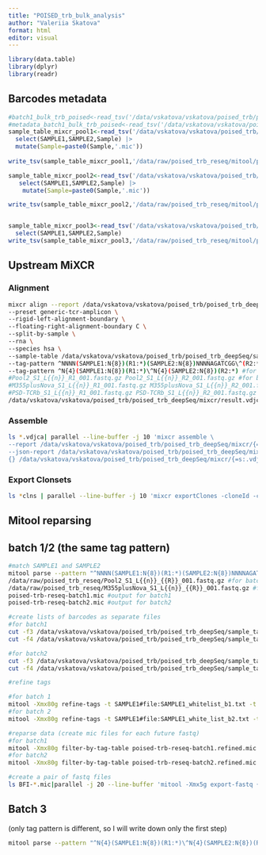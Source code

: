 ```yaml
---
title: "POISED_trb_bulk_analysis"
author: "Valeriia Skatova"
format: html
editor: visual
---
```


```r
library(data.table)
library(dplyr)
library(readr)
```

## Barcodes metadata

```r
#batch1_bulk_trb_poised<-read_tsv('/data/vskatova/vskatova/poised_trb/poised_trb_deepSeq#/sample_table_1.tsv')
#metadata_batch1_bulk_trb_poised<-read_tsv('/data/vskatova/vskatova/poised_trb/poised_trb_deepSeq/analysis/metadata_run1_deepSeq.tsv')
sample_table_mixcr_pool1<-read_tsv('/data/vskatova/vskatova/poised_trb/poised_trb_deepSeq/sample_table.tsv') |> 
  select(SAMPLE1,SAMPLE2,Sample) |> 
  mutate(Sample=paste0(Sample,'.mic'))
  
write_tsv(sample_table_mixcr_pool1,'/data/raw/poised_trb_reseq/mitool/poised_trb_batch1.tsv')

sample_table_mixcr_pool2<-read_tsv('/data/vskatova/vskatova/poised_trb/poised_trb_deepSeq/sample_table_run2.tsv') |> 
   select(SAMPLE1,SAMPLE2,Sample) |> 
    mutate(Sample=paste0(Sample,'.mic'))

write_tsv(sample_table_mixcr_pool2,'/data/raw/poised_trb_reseq/mitool/poised_trb_batch2.tsv')


sample_table_mixcr_pool3<-read_tsv('/data/vskatova/vskatova/poised_trb/poised_trb_deepSeq/mixcr_run3/sample_table_run3.tsv') |> 
  select(SAMPLE1,SAMPLE2,Sample)
write_tsv(sample_table_mixcr_pool3,'/data/raw/poised_trb_reseq/mitool/poised_trb_batch3.tsv')

```

## Upstream MiXCR

### Alignment

```bash
mixcr align --report /data/vskatova/vskatova/poised_trb/poised_trb_deepSeq/mixcr/result.align.report.txt
--preset generic-tcr-amplicon \
--rigid-left-alignment-boundary \
--floating-right-alignment-boundary C \
--split-by-sample \
--rna \
--species hsa \
--sample-table /data/vskatova/vskatova/poised_trb/poised_trb_deepSeq/sample_table.tsv \
--tag-pattern ^NNNN(SAMPLE1:N{8})(R1:*)(SAMPLE2:N{8})NNNNAGATCGG\^(R2:*)  #(for batch 1/2 )
--tag-pattern ^N{4}(SAMPLE1:N{8})(R1:*)\^N{4}(SAMPLE2:N{8})(R2:*) #for batch 3
#Pool2_S1_L{{n}}_R1_001.fastq.gz Pool2_S1_L{{n}}_R2_001.fastq.gz #for batch 1
#M355plusNova_S1_L{{n}}_R1_001.fastq.gz M355plusNova_S1_L{{n}}_R2_001.fastq.gz  #for batch 2
#PSD-TCRb_S1_L{{n}}_R1_001.fastq.gz PSD-TCRb_S1_L{{n}}_R2_001.fastq.gz #for batch 3
/data/vskatova/vskatova/poised_trb/poised_trb_deepSeq/mixcr/result.vdjca
```

### Assemble

```bash
ls *.vdjca| parallel --line-buffer -j 10 'mixcr assemble \
--report /data/vskatova/vskatova/poised_trb/poised_trb_deepSeq/mixcr/{=s:.vdjca:.assemble.report.txt:= } \
--json-report /data/vskatova/vskatova/poised_trb/poised_trb_deepSeq/mixcr/{=s:.vdjca:.assemble.report.json:= } \ 
{} /data/vskatova/vskatova/poised_trb/poised_trb_deepSeq/mixcr/{=s:.vdjca:clns:=}
```

### Export Clonsets

```bash
ls *clns | parallel --line-buffer -j 10 'mixcr exportClones -cloneId -count -fraction -nFeature CDR3 -aaFeature CDR3 -vGene -jGene -dGene --filter-out-of-frames --filter-stops -f {} /data/vskatova/vskatova/poised_trb/poised_trb_deepSeq/mixcr/{=s:.clns:.tsv:=}' 
```

## Mitool reparsing

## batch 1/2 (the same tag pattern)

```bash
#match SAMPLE1 and SAMPLE2
mitool parse --pattern "^NNNN(SAMPLE1:N{8})(R1:*)(SAMPLE2:N{8})NNNNAGATCGG\^(R2:*)" \
/data/raw/poised_trb_reseq/Pool2_S1_L{{n}}_{{R}}_001.fastq.gz #for batch1
/data/raw/poised_trb_reseq/M355plusNova_S1_L{{n}}_{{R}}_001.fastq.gz #for batch2
poised-trb-reseq-batch1.mic #output for batch1
poised-trb-reseq-batch2.mic #output for batch2

#create lists of barcodes as separate files
#for batch1
cut -f3 /data/vskatova/vskatova/poised_trb/poised_trb_deepSeq/sample_table.tsv | tail -n +2| sort| uniq > SAMPLE1_whitelist_b1.txt
cut -f4 /data/vskatova/vskatova/poised_trb/poised_trb_deepSeq/sample_table.tsv |tail -n +2|sort| uniq > SAMPLE2_whitelist_b1.txt

#for batch2
cut -f3 /data/vskatova/vskatova/poised_trb/poised_trb_deepSeq/sample_table_run2.tsv | tail -n +2| sort| uniq > SAMPLE1_white_list_b2.txt
cut -f4 /data/vskatova/vskatova/poised_trb/poised_trb_deepSeq/sample_table_run2.tsv | tail -n +2| sort| uniq > SAMPLE2_white_list_b2.txt

#refine tags 

#for batch 1
mitool -Xmx80g refine-tags -t SAMPLE1#file:SAMPLE1_whitelist_b1.txt -t SAMPLE2#file:SAMPLE2_whitelist_b1.txt -r poised-trb-reseq-batch1.refine.log poised-trb-reseq-batch1.mic poised-trb-reseq-batch1.refined.mic
#for batch 2
mitool -Xmx80g refine-tags -t SAMPLE1#file:SAMPLE1_white_list_b2.txt -t SAMPLE2#file:SAMPLE2_white_list_b2.txt -r poised-trb-reseq-batch2.refine.log poised-trb-reseq-batch2.mic poised-trb-reseq-batch2.refined.mic 

#reparse data (create mic files for each future fastq)
#for batch1
mitool -Xmx80g filter-by-tag-table poised-trb-reseq-batch1.refined.mic poised_trb_batch1.tsv
#for batch2
mitool -Xmx80g filter-by-tag-table poised-trb-reseq-batch2.refined.mic poised_trb_batch2.tsv

#create a pair of fastq files 
ls BFI-*.mic|parallel -j 20 --line-buffer 'mitool -Xmx5g export-fastq {} -O R1={.}_R1.fastq.gz -O R2={.}_R2.fastq.gz'


```

## Batch 3

(only tag pattern is different, so I will write down only the first step)

```bash
mitool parse --pattern "^N{4}(SAMPLE1:N{8})(R1:*)\^N{4}(SAMPLE2:N{8})(R2:*)" /data/raw/poised_trb_reseq/PSD-TCRb_S1_L{{n}}_{{R}}_001.fastq.gz mitool/poised-trb-reseq-batch3.mic

```

```         
```
